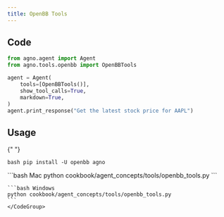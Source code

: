```yaml
---
title: OpenBB Tools
---
```


## Code

```python cookbook/agent_concepts/tools/openbb_tools.py
from agno.agent import Agent
from agno.tools.openbb import OpenBBTools

agent = Agent(
    tools=[OpenBBTools()],
    show_tool_calls=True,
    markdown=True,
)
agent.print_response("Get the latest stock price for AAPL")
```

## Usage

<Steps>
  <Snippet file="create-venv-step.mdx" />

{" "}

<Step title="Install libraries">```bash pip install -U openbb agno ```</Step>

  <Step title="Run Agent">
    <CodeGroup>
    ```bash Mac
    python cookbook/agent_concepts/tools/openbb_tools.py
    ```

    ```bash Windows
    python cookbook/agent_concepts/tools/openbb_tools.py
    ```
    </CodeGroup>

  </Step>
</Steps>
